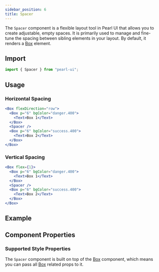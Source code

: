 ```yaml
---
sidebar_position: 6
title: Spacer
---
```



<div style={{ display: "flex" }}>
  <SourceButton
    label="Source"
    href="https://github.com/agrawal-rohit/pearl-ui/blob/main/src/components/atoms/spacer/spacer.tsx"
  />
</div>

The `Spacer` component is a flexible layout tool in Pearl UI that allows you to create adjustable, empty spaces. It is primarily used to manage and fine-tune the spacing between sibling elements in your layout. By default, it renders a [Box](./box) element.

## Import

```jsx
import { Spacer } from "pearl-ui";
```

## Usage

### Horizontal Spacing

```jsx
<Box flexDirection="row">
  <Box p="6" bgColor="danger.400">
    <Text>Box 1</Text>
  </Box>
  <Spacer />
  <Box p="6" bgColor="success.400">
    <Text>Box 2</Text>
  </Box>
</Box>
```

### Vertical Spacing

```jsx
<Box flex={1}>
  <Box p="6" bgColor="danger.400">
    <Text>Box 1</Text>
  </Box>
  <Spacer />
  <Box p="6" bgColor="success.400">
    <Text>Box 2</Text>
  </Box>
</Box>
```

## Example


<Snack snackId="@agrawal-rohit/spacer" />

## Component Properties

### Supported Style Properties

The `Spacer` component is built on top of the [Box](./Box) component, which means you can pass all [Box](./Box) related props to it.
